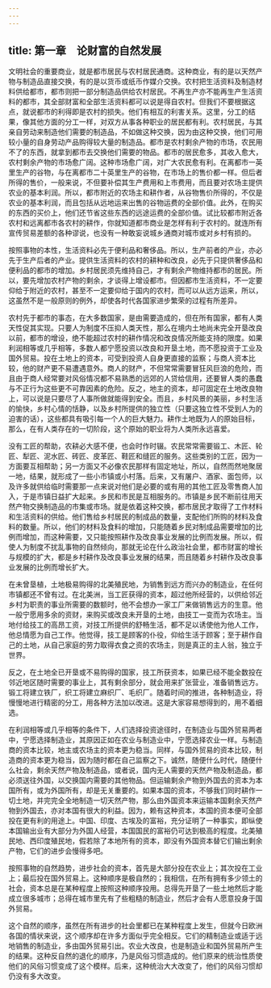 ```yaml
---
---
---
```

title: 第一章　论财富的自然发展
---

文明社会的重要商业，就是都市居民与农村居民通商。这种商业，有的是以天然产物与制造品直接交换，有的是以货币或纸币作媒介交换。农村把生活资料及制造材料供给都市，都市则把一部分制造品供给农村居民。不再生产亦不能再生产生活资料的都市，其全部财富和全部生活资料都可以说是得自农村。但我们不要根据这点，就说都市的利得即是农村的损失。他们有相互的利害关系。这里，分工的结果，像其他方面的分工一样，对双方从事各种职业的居民都有利。农村居民，与其亲自劳动来制造他们需要的制造品，不如做这种交换，因为由这种交换，他们可用较小量的自身劳动产品购得较大量的制造品。都市是农村剩余产物的市场，农民用不了的东西，就拿到都市去交换他们需要的物品。都市的居民愈多，其收入愈大，农村剩余产物的市场愈广阔。这种市场愈广阔，对广大农民愈有利。在离都市一英里生产的谷物，与在离都市二十英里生产的谷物，在市场上的售价都一样。但后者所得的售价，一般来说，不但要补偿其生产费用和上市费用，而且要对农场主提供农业的基本利润。所以，都市附近的农场主和耕作者，从谷物售价所得的，不仅是农业的基本利润，而且包括从远地运来出售的谷物运费的全部价值。此外，在购买的东西的买价上，他们还节省这些东西的远途运费的全部价值。试比较都市附近各农村和远离都市各农村的耕作，你就知道都市商业是怎样有利于农村的。就连所有宣传贸易差额的各种谬说，也没有一种敢妄说城乡通商对城市或对乡村有损的。

按照事物的本性，生活资料必先于便利品和奢侈品。所以，生产前者的产业，亦必先于生产后者的产业。提供生活资料的农村的耕种和改良，必先于只提供奢侈品和便利品的都市的增加。乡村居民须先维持自己，才有剩余产物维持都市的居民。所以，要先增加农村产物的剩余，才谈得上增设都市。但因都市生活资料，不一定要仰给于附近的农村，甚至不一定要仰给于国内的农村，而可以从远方运来，所以，这虽然不是一般原则的例外，却使各时代各国家进步繁荣的过程有所差异。

农村先于都市的事态，在大多数国家，是由需要造成的，但在所有国家，都有人类天性促其实现。只要人为制度不压抑人类天性，那么在境内土地尚未完全开垦改良以前，都市的增设，绝不能超过农村的耕作情况和改良情况所能支持的限度。如果利润相等或几乎相等，多数人都宁愿投资以改良和开垦土地，而不愿投资于工业及国外贸易。投在土地上的资本，可受到投资人自身更直接的监察；与商人资本比较，他的财产更不易遭遇意外。商人的财产，不但常常需要冒狂风巨浪的危险，而且由于商人经常要对风俗情况都不易熟悉的远郊的人贷给信用，还要冒人类的愚蠢与不正行为这些更不可靠因素的危险。反之，地主的资本，却可固定在土地改良物上，可以说是只要尽了人事所做就能得到安全。而且，乡村风景的美丽，乡村生活的愉快，乡村心情的恬静，以及乡村所提供的独立性（只要这独立性不受到人为的迫害的话），这些都具有吸引每一个人的巨大魅力。耕作土地既为人的原始目标，那么，在有人类存在的一切阶段，这个原始的职业将为人类所永远喜爱。

没有工匠的帮助，农耕必大感不便，也会时作时辍。农民常常需要锻工、木匠、轮匠、犁匠、泥水匠、砖匠、皮革匠、鞋匠和缝匠的服务。这些类别的工匠，因为一方面要互相帮助；另一方面又不必像农民那样有固定地址，所以，自然而然地聚居一地，结果，就形成了一些小市镇或小村落。后来，又有屠户、酒家、面包师，以及许多就供给临时需要那一点来说对他们是必要的或有用的其他工匠及零售商人加入，于是市镇日益扩大起来。乡民和市民是互相服务的。市镇是乡民不断前往用天然产物交换制造品的市集或市场。就是依着这种交换，都市居民才取得了工作材料和生活资料的供给。他们售给乡村居民的制成品的数量，支配他们所购的材料及食料的数量。所以，他们的材料及食料的增加，只能随着乡民对制成品需要增加的比例而增加，而这种需要，又只能按照耕作及改良事业发展的比例而发展。所以，假使人为制度不扰乱事物的自然倾向，那就无论在什么政治社会里，都市财富的增长与规模的扩大，都是乡村耕作及改良事业发展的结果，而且随着乡村耕作及改良事业发展的比例而增长扩大。

在未曾垦植，土地极易购得的北美殖民地，为销售到远方而兴办的制造业，在任何市镇都还不曾有过。在北美洲，当工匠获得的资本，超过他所经营的，以供给邻近乡村为职责的事业所需要的数额时，他不会想办一家工厂来做销售远方的生意。他一般宁愿用多余的资财，来购买或改良未开垦的土地，由技工一变而为农场主。当地付给技工的高昂工资，对技工所提供的舒畅生活，都不足以诱使他为他人工作，他总情愿为自己工作。他觉得，技工是顾客的仆役，仰给生活于顾客；至于耕作自己的土地，从自己家庭的劳力取得衣食之资的农场主，则是真正的主人翁，独立于世界。

反之，在土地全已开垦或不易购得的国家，技工所获资本，如果已经不能全数投在邻近地区随时需要的事业上，其有剩余部分，就会用来扩张营业，准备销售远方。锻工将建立铁厂，织工将建立麻织厂、毛织厂。随着时间的推进，各种制造业，将慢慢地进行精密的分工，用各种方法加以改进。这是大家容易想得到的，用不着细选。

在利润相等或几乎相等的条件下，人们选择投资途径时，在制造业与国外贸易两者中，宁愿选择制造业，其原因正如在农业与制造业中，宁愿选择农业一样。与制造商的资本比较，地主或农场主的资本更为稳当。同样，与国外贸易的资本比较，制造商的资本更为稳当，因为随时都在自己监察之下。诚然，随便什么时代，随便什么社会，剩余天然产物及制造品，或者说，国内无人需要的天然产物及制造品，都必须送往外国，以交换国内需要的其他物品。但运输剩余产物到外国去的资本为本国所有，或为外国所有，却是无关重要的。如果本国的资本，不够我们同时耕作一切土地，并完完全全地制造一切天然产物，那么由外国资本来运输本国剩余天然产物到外国去，亦对本国有很大的利益。因为，赖有这种资本，本国的资本便可全部投在更有利的用途上。中国、印度、古埃及的富裕，充分证明了一种事实，即纵使本国输出业有大部分为外国人经营，本国国民的富裕仍可达到极高的程度。北美殖民地、西印度殖民地，假若除了本地所有的资本，即没有外国资本替它们输出剩余产物，它们的进步会慢得多吧。

按照事物的自然趋势，进步社会的资本，首先是大部分投在农业上；其次投在工业上；最后投在国外贸易上。这种顺序是极自然的；我相信，在所有拥有多少领土的社会，资本总是在某种程度上按照这种顺序投用。总得先开垦了一些土地然后才能成立很多城市；总得在城市里先有了些粗糙的制造业，然后才会有人愿意投身于国外贸易。

这个自然的顺序，虽然在所有进步的社会里都已在某种程度上发生，但就今日欧洲各国的情状来说，这个顺序却在许多方面似乎完全相反。它们的精制造业或适于远地销售的制造业，多由国外贸易引出。农业大改良，也是制造业和国外贸易所产生的结果。这种反自然的退化的顺序，乃是风俗习惯造成的。他们原来的统治性质使他们的风俗习惯变成了这个模样。后来，这种统治大大改变了，他们的风俗习惯却仍没有多大改变。
